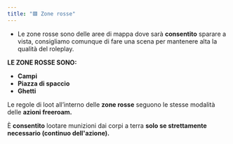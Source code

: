 ```yaml
---
title: "🟥 Zone rosse"
---
```


- Le zone rosse sono delle aree di mappa dove sarà **consentito** sparare a vista, consigliamo comunque di fare una scena per mantenere alta la qualità del roleplay.

**LE ZONE ROSSE SONO:**

- **Campi**&#x20;
- **Piazza di spaccio**
- **Ghetti**

Le regole di loot all’interno delle **zone rosse** seguono le stesse modalità delle **azioni freeroam.**

È **consentito** lootare munizioni dai corpi a terra **solo se strettamente necessario (continuo dell'azione).**
